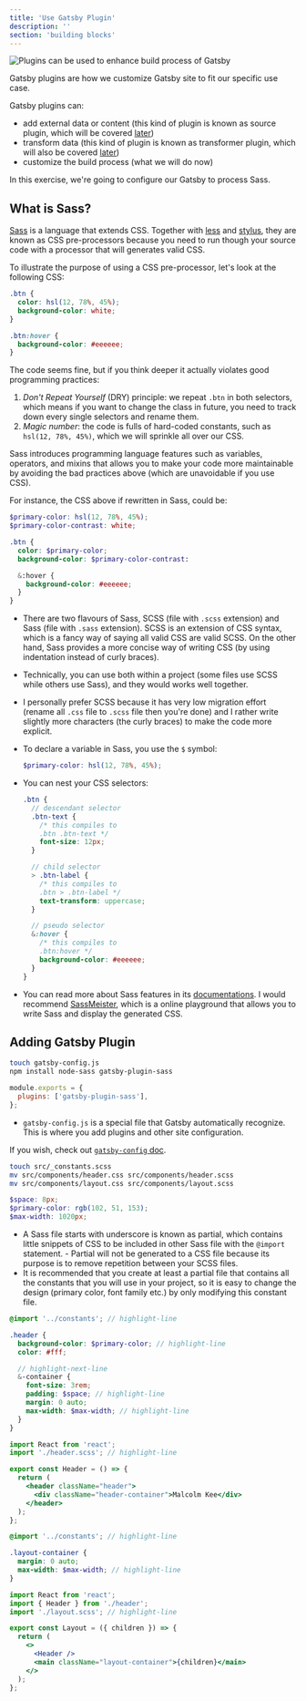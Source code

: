 ```yaml
---
title: 'Use Gatsby Plugin'
description: ''
section: 'building blocks'
---
```


![Plugins can be used to enhance build process of Gatsby](gatsbyjs-overview-highlight-build.png)

Gatsby plugins are how we customize Gatsby site to fit our specific use case.

Gatsby plugins can:

- add external data or content (this kind of plugin is known as source plugin, which will be covered [later](/fast-site-with-gatsby-js/source-plugin))
- transform data (this kind of plugin is known as transformer plugin, which will also be covered [later](/fast-site-with-gatsby-js/transformer-plugin))
- customize the build process (what we will do now)

In this exercise, we're going to configure our Gatsby to process Sass.

## What is Sass?

[Sass] is a language that extends CSS. Together with [less] and [stylus], they are known as CSS pre-processors because you need to run though your source code with a processor that will generates valid CSS.

To illustrate the purpose of using a CSS pre-processor, let's look at the following CSS:

```css
.btn {
  color: hsl(12, 78%, 45%);
  background-color: white;
}

.btn:hover {
  background-color: #eeeeee;
}
```

The code seems fine, but if you think deeper it actually violates good programming practices:

1. _Don't Repeat Yourself_ (DRY) principle: we repeat `.btn` in both selectors, which means if you want to change the class in future, you need to track down every single selectors and rename them.
1. _Magic number_: the code is fulls of hard-coded constants, such as `hsl(12, 78%, 45%)`, which we will sprinkle all over our CSS.

Sass introduces programming language features such as variables, operators, and mixins that allows you to make your code more maintainable by avoiding the bad practices above (which are unavoidable if you use CSS).

For instance, the CSS above if rewritten in Sass, could be:

```scss
$primary-color: hsl(12, 78%, 45%);
$primary-color-contrast: white;

.btn {
  color: $primary-color;
  background-color: $primary-color-contrast:

  &:hover {
    background-color: #eeeeee;
  }
}
```

- There are two flavours of Sass, SCSS (file with `.scss` extension) and Sass (file with `.sass` extension). SCSS is an extension of CSS syntax, which is a fancy way of saying all valid CSS are valid SCSS. On the other hand, Sass provides a more concise way of writing CSS (by using indentation instead of curly braces).
- Technically, you can use both within a project (some files use SCSS while others use Sass), and they would works well together.
- I personally prefer SCSS because it has very low migration effort (rename all `.css` file to `.scss` file then you're done) and I rather write slightly more characters (the curly braces) to make the code more explicit.

- To declare a variable in Sass, you use the `$` symbol:

  ```scss
  $primary-color: hsl(12, 78%, 45%);
  ```

- You can nest your CSS selectors:

  ```scss
  .btn {
    // descendant selector
    .btn-text {
      /* this compiles to
      .btn .btn-text */
      font-size: 12px;
    }

    // child selector
    > .btn-label {
      /* this compiles to
      .btn > .btn-label */
      text-transform: uppercase;
    }

    // pseudo selector
    &:hover {
      /* this compiles to
      .btn:hover */
      background-color: #eeeeee;
    }
  }
  ```

- You can read more about Sass features in its [documentations](https://sass-lang.com/guide). I would recommend [SassMeister], which is a online playground that allows you to write Sass and display the generated CSS.

## Adding Gatsby Plugin

```bash
touch gatsby-config.js
npm install node-sass gatsby-plugin-sass
```

```javascript fileName=gatsby-config.js
module.exports = {
  plugins: ['gatsby-plugin-sass'],
};
```

- `gatsby-config.js` is a special file that Gatsby automatically recognize. This is where you add plugins and other site configuration.

<aside>

If you wish, check out [`gatsby-config` doc](https://www.gatsbyjs.org/docs/gatsby-config/).

</aside>

```bash
touch src/_constants.scss
mv src/components/header.css src/components/header.scss
mv src/components/layout.css src/components/layout.scss
```

```scss fileName=src/_constants.scss
$space: 8px;
$primary-color: rgb(102, 51, 153);
$max-width: 1020px;
```

- A Sass file starts with underscore is known as partial, which contains little snippets of CSS to be included in other Sass file with the `@import` statement. - Partial will not be generated to a CSS file because its purpose is to remove repetition between your SCSS files.
- It is recommended that you create at least a partial file that contains all the constants that you will use in your project, so it is easy to change the design (primary color, font family etc.) by only modifying this constant file.

```scss fileName=src/components/header.scss
@import '../constants'; // highlight-line

.header {
  background-color: $primary-color; // highlight-line
  color: #fff;

  // highlight-next-line
  &-container {
    font-size: 3rem;
    padding: $space; // highlight-line
    margin: 0 auto;
    max-width: $max-width; // highlight-line
  }
}
```

```jsx fileName=src/components/header.jsx
import React from 'react';
import './header.scss'; // highlight-line

export const Header = () => {
  return (
    <header className="header">
      <div className="header-container">Malcolm Kee</div>
    </header>
  );
};
```

```scss fileName=src/components/layout.scss
@import '../constants'; // highlight-line

.layout-container {
  margin: 0 auto;
  max-width: $max-width; // highlight-line
}
```

```jsx fileName=src/components/layout.jsx
import React from 'react';
import { Header } from './header';
import './layout.scss'; // highlight-line

export const Layout = ({ children }) => {
  return (
    <>
      <Header />
      <main className="layout-container">{children}</main>
    </>
  );
};
```

[sass]: https://sass-lang.com/
[less]: http://lesscss.org/
[stylus]: http://stylus-lang.com/
[sassmeister]: https://www.sassmeister.com/
